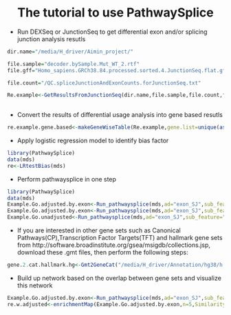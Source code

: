 <center> <h1>The tutorial to use PathwaySplice</h1> </center>

+ Run DEXSeq or JunctionSeq to get differential exon and/or splicing junction analysis resutls 

```r
dir.name="/media/H_driver/Aimin_project/"

file.sample="decoder.bySample.Mut_WT_2.rtf"
file.gff="Homo_sapiens.GRCh38.84.processed.sorted.4.JunctionSeq.flat.gff"

file.count="/QC.spliceJunctionAndExonCounts.forJunctionSeq.txt"

Re.example<-GetResultsFromJunctionSeq(dir.name,file.sample,file.count,file.gff)
 
```

+ Convert the results of differential usage analysis into gene based resutls

```r
re.example.gene.based<-makeGeneWiseTable(Re.example,gene.list=unique(as.character(fData(Re.example)$geneID)))
```

+ Apply logistic regression model to identify bias factor
```r
library(PathwaySplice)
data(mds)
re<-LRtestBias(mds)
```

+ Perform pathwaysplice in one step
```r
library(PathwaySplice)
data(mds)
Example.Go.adjusted.by.exon<-Run_pathwaysplice(mds,ad="exon_SJ",sub_feature="E",0.05,genomeID="hg19",geneID="ensGene",gene_model=hg19.gene.model,method="Wallenius")
Example.Go.adjusted.by.exon<-Run_pathwaysplice(mds,ad="exon_SJ",sub_feature="E",0.05,genomeID="hg19",geneID="ensGene",gene_model=hg19.gene.model,method="Sampling")
Example.Go.unadjusted<-Run_pathwaysplice(mds,ad="exon_SJ",sub_feature="E",0.05,genomeID="hg19",geneID="ensGene",gene_model=hg19.gene.model,method="Hypergeometric")

```

+ If you are interested in other gene sets such as Canonical Pathways(CP),Transcription Factor Targets(TFT) and hallmark gene sets from http://software.broadinstitute.org/gsea/msigdb/collections.jsp, download these .gmt files, then perform the following steps:
```r
gene.2.cat.hallmark.hg<-Gmt2GeneCat("/media/H_driver/Annotation/hg38/h.all.v5.1.symbols-1.gmt","/media/H_driver/Annotation/hg38/genes_table_02092016.csv")
```

+ Build up network based on the overlap between gene sets and visualize this network

```r
Example.Go.adjusted.by.exon<-Run_pathwaysplice(mds,ad="exon_SJ",sub_feature="E",0.05,genomeID="hg19",geneID="ensGene",gene_model=hg19.gene.model,method="Wallenius")
re.w.adjusted<-enrichmentMap(Example.Go.adjusted.by.exon,n=5,SimilarityThreshold=0)
```

